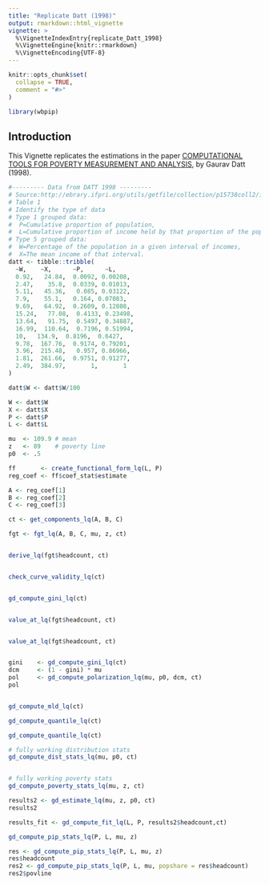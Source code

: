 ```yaml
---
title: "Replicate Datt (1998)"
output: rmarkdown::html_vignette
vignette: >
  %\VignetteIndexEntry{replicate_Datt_1998}
  %\VignetteEngine{knitr::rmarkdown}
  %\VignetteEncoding{UTF-8}
---
```


```r
knitr::opts_chunk$set(
  collapse = TRUE,
  comment = "#>"
)
```

```r
library(wbpip)
```

## Introduction

This Vignette replicates the estimations in the paper [COMPUTATIONAL TOOLS FOR POVERTY
MEASUREMENT AND ANALYSIS](http://ebrary.ifpri.org/utils/getfile/collection/p15738coll2/id/125673/filename/125704.pdf), by Gaurav Datt (1998).

```r

#--------- Data from DATT 1998 ---------
# Source:http://ebrary.ifpri.org/utils/getfile/collection/p15738coll2/id/125673/filename/125704.pdf
# Table 1
# Identify the type of data
# Type 1 grouped data: 
#  P=Cumulative proportion of population, 
#  L=Cumulative proportion of income held by that proportion of the population
# Type 5 grouped data: 
#  W=Percentage of the population in a given interval of incomes, 
#  X=The mean income of that interval.
datt <- tibble::tribble(
  ~W,    ~X,      ~P,      ~L,
  0.92,   24.84,  0.0092, 0.00208,
  2.47,    35.8,  0.0339, 0.01013,
  5.11,   45.36,   0.085, 0.03122,
  7.9,    55.1,   0.164, 0.07083,
  9.69,   64.92,  0.2609, 0.12808,
  15.24,   77.08,  0.4133, 0.23498,
  13.64,   91.75,  0.5497, 0.34887,
  16.99,  110.64,  0.7196, 0.51994,
  10,   134.9,  0.8196,  0.6427,
  9.78,  167.76,  0.9174, 0.79201,
  3.96,  215.48,   0.957, 0.86966,
  1.81,  261.66,  0.9751, 0.91277,
  2.49,  384.97,       1,       1
)

datt$W <- datt$W/100

W <- datt$W
X <- datt$X
P <- datt$P
L <- datt$L

mu  <- 109.9 # mean
z   <- 89    # poverty line
p0  <- .5

ff       <- create_functional_form_lq(L, P)
reg_coef <- ff$coef_stat$estimate

A <- reg_coef[1]
B <- reg_coef[2]
C <- reg_coef[3]

ct <- get_components_lq(A, B, C)

fgt <- fgt_lq(A, B, C, mu, z, ct)


derive_lq(fgt$headcount, ct)


check_curve_validity_lq(ct)


gd_compute_gini_lq(ct)


value_at_lq(fgt$headcount, ct)


value_at_lq(fgt$headcount, ct)


gini    <- gd_compute_gini_lq(ct)
dcm     <- (1 - gini) * mu
pol     <- gd_compute_polarization_lq(mu, p0, dcm, ct)
pol


gd_compute_mld_lq(ct)

gd_compute_quantile_lq(ct)

gd_compute_quantile_lq(ct)

# fully working distribution stats
gd_compute_dist_stats_lq(mu, p0, ct)


# fully working poverty stats
gd_compute_poverty_stats_lq(mu, z, ct)

results2 <- gd_estimate_lq(mu, z, p0, ct)
results2

results_fit <- gd_compute_fit_lq(L, P, results2$headcount,ct)

gd_compute_pip_stats_lq(P, L, mu, z)

res <- gd_compute_pip_stats_lq(P, L, mu, z)
res$headcount
res2 <- gd_compute_pip_stats_lq(P, L, mu, popshare = res$headcount)
res2$povline



```
